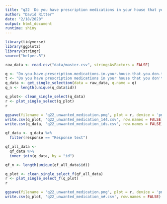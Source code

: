 ```yaml
---
title: "q22 'Do you have prescription medications in your house that you don't want to use and currently need to get rid of?'"
author: "David Ritter"
date: "2/18/2020"
output: html_document
runtime: shiny
---
```


```r
library(tidyverse)
library(ggplot2)
library(stringr)
source("helper.R")
```

```r
raw_data <- read.csv("data/master.csv", stringsAsFactors = FALSE)
```

```r
q <- "Do.you.have.prescription.medications.in.your.house.that.you.don.t.want.to.use.and.currently.need.to.get.rid.of."
t <- "Do you have prescription medications in your house that you don't want to use and currently need to get rid of?"
q_data <- get_single_selection(data = raw_data, q.name = q)
q_n <- length(unique(q_data$id))
```

```r
q_plot<- clean_single_select(q_data)
r <- plot_single_select(q_plot)
r
```

```r
ggsave(filename = 'q22_unwanted_medication.png', plot = r, device = 'png')
write.csv(q_plot, 'q22_unwanted_medication_144.csv', row.names = FALSE)
write.csv(q_data, 'q22_unwanted_medication_ids.csv', row.names = FALSE)
```

```r
qf_data <- q_data %>%
  filter(response == "Response text")
```

```r
qf_all_data <- 
  qf_data %>%
  inner_join(q_data, by = "id")

qf_n <- length(unique(qf_all_data$id))
```

```r
q_plot <- clean_single_select_f(qf_all_data)
r <- plot_single_select_f(q_plot)
r
```

```r
ggsave(filename = 'q22_unwanted_medication.png', plot = r, device = 'png')
write.csv(q_plot, 'q22_unwanted_medication_n#.csv', row.names = FALSE)
```
